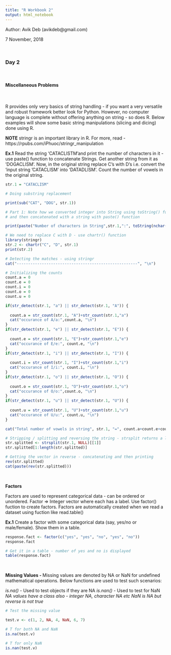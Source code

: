 ---
title: "R Workbook 2"
output: html_notebook
---
Author: Avik Deb (avikdeb@gmail.com)

7 November, 2018

<br>

### Day 2

<br>

#### Miscellaneous Problems

<br>

R provides only very basics of string handling - if you want a very versatile and robust framework better look for Python. However, no computer language is complete without offering anything on string - so does R. Below examples will show some basic string manipulations (slicing and dicing) done using R. 
<br>

<b>NOTE</b> stringr is an important library in R. For more, read - https://rpubs.com/iPhuoc/stringr_manipulation

<b>Ex.1</b> Read the string 'CATACLISTM'and print the number of characters in it - use paste() function to concatenate Strings. Get another string from it as 'DOGACLISM'. Now, in the original string replace C's with D's i.e. convert the 'input string 'CATACLISM' into 'DATADLISM'. Count the number of vowels in the original string.

```{r}

str.1 = "CATACLISM"

# Doing substring replacement

print(sub("CAT", "DOG", str.1))

# Part 1: Note how we converted integer into String using toString() function 
# and then concatenated with a string with paste() function

print(paste("Number of characters in String",str.1,":", toString(nchar(str.1))))

# We need to replace C with D - use chartr() function
library(stringr)
str.2 <- chartr("C", "D", str.1)
print(str.2)

# Detecting the matches - using stringr
cat("-----------------------------------------------------", "\n")

# Initializing the counts
count.a = 0
count.e = 0
count.i = 0
count.o = 0
count.u = 0

if(str_detect(str.1, "a") || str_detect(str.1, "A")) {
  
  count.a = str_count(str.1, "A")+str_count(str.1,"a")
  cat("occurance of A/a:",count.a, "\n")  
}
if(str_detect(str.1, "e") || str_detect(str.1, "E")) {
  
  count.e = str_count(str.1, "E")+str_count(str.1,"e")
  cat("occurance of E/e:", count.e, "\n")  
}
if(str_detect(str.1, "i") || str_detect(str.1, "I")) {
  
  count.i = str_count(str.1, "I")+str_count(str.1,"i")
  cat("occurance of I/i:", count.i, "\n")  
}
if(str_detect(str.1, "o") || str_detect(str.1, "O")) {
  
  count.o = str_count(str.1, "O")+str_count(str.1,"o")
  cat("occurance of O/o:",count.o, "\n")  
}
if(str_detect(str.1, "u") || str_detect(str.1, "U")) {
  
  count.u = str_count(str.1, "U")+str_count(str.1,"u")
  cat("occurance of U/u:", count.u, "\n")  
}

cat("Total number of vowels in string", str.1, "=", count.a+count.e+count.i+count.o+count.u)

# Stripping / splitting and reversing the string - strsplit returns a list
str.splitted <- strsplit(str.1, NULL)[[1]]
str.splitted[1:length(str.splitted)]

# Getting the vector in reverse - concatenating and then printing
rev(str.splitted)
cat(paste(rev(str.splitted)))

```

<br>

<b>Factors</b>

Factors are used to represent categorical data - can be ordered or unordered. Factor => Integer vector where each has a label. Use factor() fuction to create factors. Factors are automatically created when we read a dataset using fuction like read.table() 

<b>Ex.1</b> Create a factor with some categorical data (say, yes/no or male/female). Show them in a table.

```{r}

response.fact <- factor(c("yes", "yes", "no", "yes", "no"))
response.fact

# Get it in a table - number of yes and no is displayed
table(response.fact)

```
<br>

<b>Missing Values - </b> Missing values are denoted by NA or NaN for undefined mathematical operations. Below functions are used to test such scenarios:

*is.na()* - Used to test objects if they are NA
*is.nan()* - Used to test for NaN
*NA values have a class also - integer NA, character NA etc*
*NaN is NA but reverse is not true*

```{r}

# Test the missing value

test.v <- c(1, 2, NA, 4, NaN, 6, 7)

# T for both NA and NaN
is.na(test.v)

# T for only NaN
is.nan(test.v)


```